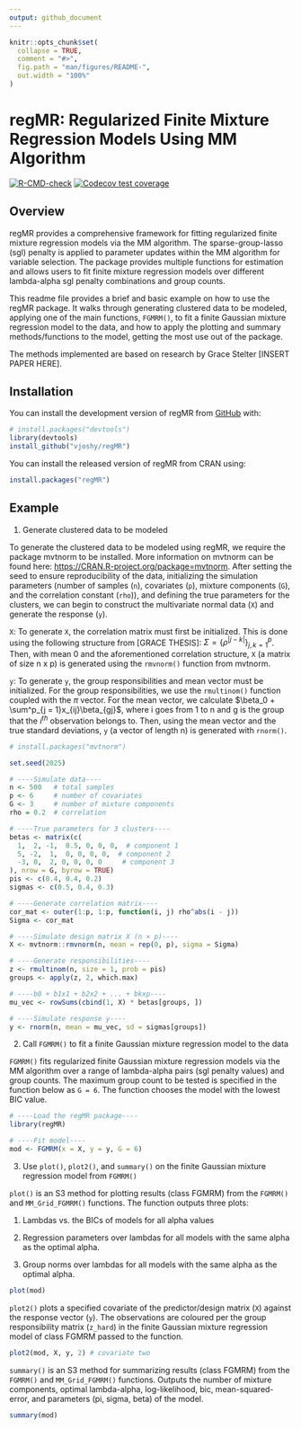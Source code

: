 ```yaml
---
output: github_document
---
```


<!-- README.md is generated from README.Rmd. Please edit that file -->

```r
knitr::opts_chunk$set(
  collapse = TRUE,
  comment = "#>",
  fig.path = "man/figures/README-",
  out.width = "100%"
)
```

# regMR: Regularized Finite Mixture Regression Models Using MM Algorithm

<!-- badges: start -->

[![R-CMD-check](https://github.com/vjoshy/regMR/actions/workflows/R-CMD-check.yaml/badge.svg)](https://github.com/vjoshy/regMR/actions/workflows/R-CMD-check.yaml) [![Codecov test coverage](https://codecov.io/gh/vjoshy/regMR/graph/badge.svg)](https://app.codecov.io/gh/vjoshy/regMR)

<!-- badges: end -->

## Overview

regMR provides a comprehensive framework for fitting regularized finite mixture regression models via the MM algorithm. The sparse-group-lasso (sgl) penalty is applied to parameter updates within the MM algorithm for variable selection. The package provides multiple functions for estimation and allows users to fit finite mixture regression models over different lambda-alpha sgl penalty combinations and group counts.

This readme file provides a brief and basic example on how to use the regMR package. It walks through generating clustered data to be modeled, applying one of the main functions, `FGMRM()`, to fit a finite Gaussian mixture regression model to the data, and how to apply the plotting and summary methods/functions to the model, getting the most use out of the package.

The methods implemented are based on research by Grace Stelter [INSERT PAPER HERE].

## Installation

You can install the development version of regMR from [GitHub](https://github.com/) with:

``` r
# install.packages("devtools")
library(devtools)
install_github("vjoshy/regMR")
```

You can install the released version of regMR from CRAN using:

``` r
install.packages("regMR")
```

## Example

1.  Generate clustered data to be modeled

To generate the clustered data to be modeled using regMR, we require the package mvtnorm to be installed. More information on mvtnorm can be found here: <https://CRAN.R-project.org/package=mvtnorm>. After setting the seed to ensure reproducibility of the data, initializing the simulation parameters (number of samples (`n`), covariates (`p`), mixture components (`G`), and the correlation constant (`rho`)), and defining the true parameters for the clusters, we can begin to construct the multivariate normal data (`X`) and generate the response (`y`).

`X`: To generate `X`, the correlation matrix must first be initialized. This is done using the following structure from [GRACE THESIS]: $\Sigma = \{\rho^{|j - k|}\}^p_{j, k = 1}$. Then, with mean 0 and the aforementioned correlation structure, `X` (a matrix of size n x p) is generated using the `rmvnorm()` function from mvtnorm.

`y`: To generate `y`, the group responsibilities and mean vector must be initialized. For the group responsibilities, we use the `rmultinom()` function coupled with the $\pi$ vector. For the mean vector, we calculate $\beta_0 + \sum^p_{j = 1}x_{ij}\beta_{gj}$, where i goes from 1 to n and g is the group that the $i^{th}$ observation belongs to. Then, using the mean vector and the true standard deviations, `y` (a vector of length n) is generated with `rnorm()`.

```r
# install.packages("mvtnorm")

set.seed(2025)

# ----Simulate data----
n <- 500   # total samples
p <- 6     # number of covariates
G <- 3     # number of mixture components
rho = 0.2  # correlation

# ----True parameters for 3 clusters----
betas <- matrix(c(
  1,  2, -1,  0.5, 0, 0, 0,  # component 1
  5, -2,  1,  0, 0, 0, 0,  # component 2
  -3, 0,  2, 0, 0, 0, 0     # component 3
), nrow = G, byrow = TRUE)
pis <- c(0.4, 0.4, 0.2)
sigmas <- c(0.5, 0.4, 0.3)

# ----Generate correlation matrix----
cor_mat <- outer(1:p, 1:p, function(i, j) rho^abs(i - j))
Sigma <- cor_mat

# ----Simulate design matrix X (n × p)----
X <- mvtnorm::rmvnorm(n, mean = rep(0, p), sigma = Sigma)

# ----Generate responsibilities----
z <- rmultinom(n, size = 1, prob = pis)
groups <- apply(z, 2, which.max)

# ----b0 + b1x1 + b2x2 + ... + bkxp----
mu_vec <- rowSums(cbind(1, X) * betas[groups, ])

# ----Simulate response y----
y <- rnorm(n, mean = mu_vec, sd = sigmas[groups])
```

2.  Call `FGMRM()` to fit a finite Gaussian mixture regression model to the data

`FGMRM()` fits regularized finite Gaussian mixture regression models via the MM algorithm over a range of lambda-alpha pairs (sgl penalty values) and group counts. The maximum group count to be tested is specified in the function below as `G = 6`. The function chooses the model with the lowest BIC value. 

```r
# ----Load the regMR package----
library(regMR)

# ----Fit model----
mod <- FGMRM(x = X, y = y, G = 6)
```

3.  Use `plot()`, `plot2()`, and `summary()` on the finite Gaussian mixture regression model from `FGMRM()` 

`plot()` is an S3 method for plotting results (class FGMRM) from the `FGMRM()` and `MM_Grid_FGMRM()` functions. The function outputs three plots:

1.  Lambdas vs. the BICs of models for all alpha values

2.  Regression parameters over lambdas for all models with the same alpha as the optimal alpha.

3.  Group norms over lambdas for all models with the same alpha as the optimal alpha.

```r
plot(mod)
```

`plot2()` plots a specified covariate of the predictor/design matrix (`X`) against the response vector (`y`). The observations are coloured per the group responsibility matrix (`z_hard`) in the finite Gaussian mixture regression model of class FGMRM passed to the function.

```r
plot2(mod, X, y, 2) # covariate two
```

`summary()` is an S3 method for summarizing results (class FGMRM) from the `FGMRM()` and `MM_Grid_FGMRM()` functions. Outputs the number of mixture components, optimal lambda-alpha, log-likelihood, bic, mean-squared-error, and parameters (pi, sigma, beta) of the model.

```r
summary(mod)
```
